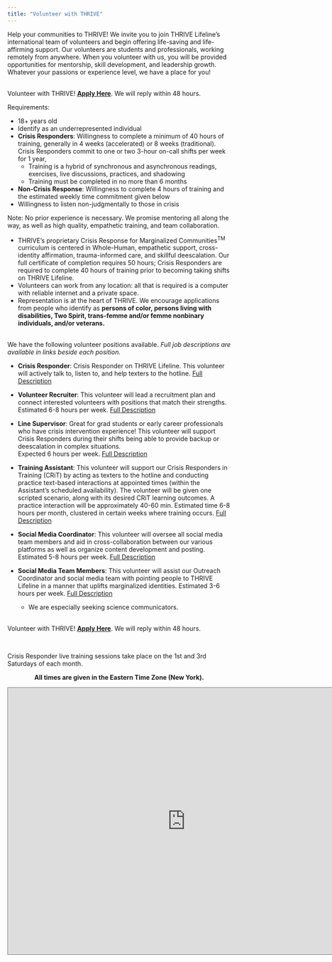 ```yaml
---
title: "Volunteer with THRIVE"
---
```


Help your communities to THRIVE! We invite you to join THRIVE Lifeline's international 
team of volunteers and begin offering life-saving and life-affirming support. 
Our volunteers are students and professionals, working remotely from anywhere. 
When you volunteer with us, you will be provided opportunities for mentorship, skill 
development, and leadership growth. Whatever your passions or experience level, we have 
a place for you!

<br>
Volunteer with THRIVE! [**Apply Here**](https://form.jotform.com/201655418668059).
We will reply within 48 hours.

Requirements:

* 18+ years old
* Identify as an underrepresented individual
* **Crisis Responders**: Willingness to complete a minimum of 40 hours of training, 
generally in 4 weeks (accelerated) or 8 weeks (traditional). Crisis Responders commit 
to one or two 3-hour on-call shifts per week for 1 year,
    + Training is a hybrid of synchronous and asynchronous readings, exercises, 
      live discussions, practices, and shadowing
    + Training must be completed in no more than 6 months
* **Non-Crisis Response**: Willingness to complete 4 hours of training and the estimated weekly time 
commitment given below
* Willingness to listen non-judgmentally to those in crisis

Note: No prior experience is necessary. We promise mentoring all along the way,
as well as high quality, empathetic training, and team collaboration.

* THRIVE's proprietary Crisis Response for Marginalized Communities<sup>TM</sup> curriculum
is centered in Whole-Human, empathetic support, cross-identity
affirmation, trauma-informed care, and skillful deescalation. Our full certificate 
of completion requires 50 hours; Crisis Responders are required to complete 40 hours
of training prior to becoming taking shifts on THRIVE Lifeline.
* Volunteers can work from any location: all that is required is a computer
with reliable internet and a private space.
* Representation is at the heart of THRIVE. We encourage applications from people who 
identify as **persons of color, persons living with disabilities, Two Spirit, 
trans-femme and/or femme nonbinary individuals, and/or veterans.**

<br>
We have the following volunteer positions available. *Full job descriptions are available in links beside each position.*

   * **Crisis Responder**: Crisis Responder on THRIVE Lifeline. 
     This volunteer will actively talk to, listen to, and help texters to the 
     hotline. 
     [Full Description](https://drive.google.com/file/d/1SbnT8GKnoQi3YqjdMrv5VdxU6xhcuOQs/view)
   * **Volunteer Recruiter**: This volunteer will 
   lead a recruitment plan and connect interested volunteers with positions 
   that match their strengths. Estimated 6-8 hours per week.
    [Full Description](https://drive.google.com/file/d/1t-xFH6dK41DBosL5_mZhTG6CBwDNIB-N/view)
   * **Line Supervisor**: Great for grad students or early career professionals 
   who have crisis intervention experience! 
   This volunteer will support Crisis Responders during their shifts being able 
   to provide backup or deescalation in complex situations.  
   Expected 6 hours per week.
   [Full Description](https://drive.google.com/file/d/1j1mX8RMvr7o0zTXxzm-jkLBtJ0qSRLmo/view)
   * **Training Assistant**: This volunteer will support our Crisis Responders in
   Training (CRiT) by acting as texters to the hotline and conducting practice
   text-based interactions at appointed times (within the Assistant's scheduled
   availability). 
   The volunteer will be given one scripted scenario, along with its desired 
   CRiT learning outcomes. 
   A practice interaction will be approximately 40-60 min. 
   Estimated time 6-8 hours per month, clustered in certain weeks where 
   training occurs.
   [Full Description](https://drive.google.com/file/d/1xkAzZhHrGs4GUVIykK1xxEy6jwouxr08/view)
<!--
    * **Assistant Volunteer Coordinator for Applications**: This volunteer will 
   manage all THRIVE volunteer applications, including communications with 
   volunteers throughout the process. 
   Estimated 6-8 hours per week, with flexible and reliable schedule.
    [Full Description](https://drive.google.com/file/d/1klrA_v1cWABNIHTN-7ui80xAhREA_dCz/view)
   * **Assistant Volunteer Coordinator for Onboarding**: This volunteer will 
   guide new THRIVE volunteers through the onboarding process, including mentor 
   connections and leading volunteer orientations. 
   Estimated 6-8 hours per week, with flexible and reliable schedule.
    [Full Description](https://drive.google.com/file/d/1vCV7X6a1Pp7F7mD4ELtS5hLxRaZ9mcr_/view)

  * **Outreach Assistant**: This volunteer will assist with outreach, sharing
   THRIVE Lifeline as a resource and broadening the impact of the hotline.
   
   * **Resource Manager**: This volunteer will manage the vetting and addition of
   new resources to our database. Estimated 3-6 hours per week.
   [Full Description](https://drive.google.com/file/d/1yKHvWDhegqVUFTdJ4aZa0Hwd5MEFz2MU/view)
 -->  
   * **Social Media Coordinator**: This volunteer will oversee all social media 
   team members and aid in cross-collaboration between our various platforms 
   as well as organize content development and posting. Estimated 5-8 hours per week.
      [Full Description](https://drive.google.com/file/d/1CPEBocokCRSqq_CBUmf5pcKFsI-JXokS/view)

   * **Social Media Team Members**: This volunteer will assist our Outreach 
   Coordinator and social media team with pointing people to THRIVE Lifeline 
   in a manner that uplifts marginalized identities. 
   Estimated 3-6 hours per week.
         [Full Description](https://drive.google.com/file/d/1skqhjX80sC_wSPx-UnU_zRwVsCEwYD6G/view)
      + We are especially seeking science communicators.

   
<br>
Volunteer with THRIVE! [**Apply Here**](https://form.jotform.com/201655418668059).
We will reply within 48 hours.

<br>

Crisis Responder live training sessions take place on the 1st and 3rd Saturdays of each month.

<center>
**All times are given in the Eastern Time Zone (New York).**

<iframe src="https://calendar.google.com/calendar/embed?height=600&amp;wkst=1&amp;bgcolor=%23B39DDB&amp;ctz=America%2FNew_York&amp;src=Y192bGRlM285YzVidDU4a2gwM2tuMmI3Y240Y0Bncm91cC5jYWxlbmRhci5nb29nbGUuY29t&amp;color=%23009688&amp;showCalendars=1&amp;showTabs=1&amp;showTitle=1" style="border:solid 1px #777" width="800" height="600" frameborder="0" scrolling="no"></iframe>
</center>
